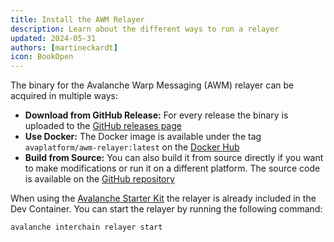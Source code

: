 ```yaml
---
title: Install the AWM Relayer
description: Learn about the different ways to run a relayer
updated: 2024-05-31
authors: [martineckardt]
icon: BookOpen
---
```


The binary for the Avalanche Warp Messaging (AWM) relayer can be acquired in multiple ways:

- **Download from GitHub Release:** For every release the binary is uploaded to the [GitHub releases page](https://github.com/ava-labs/awm-relayer/releases)
- **Use Docker:** The Docker image is available under the tag `avaplatform/awm-relayer:latest` on the [Docker Hub](https://hub.docker.com/r/avaplatform/awm-relayer)
- **Build from Source:** You can also build it from source directly if you want to make modifications or run it on a different platform. The source code is available on the [GitHub repository](https://github.com/ava-labs/awm-relayer?tab=readme-ov-file#building)

When using the [Avalanche Starter Kit](https://github.com/ava-labs/avalanche-starter-kit) the relayer is already included in the Dev Container. You can start the relayer by running the following command:

```bash
avalanche interchain relayer start
```